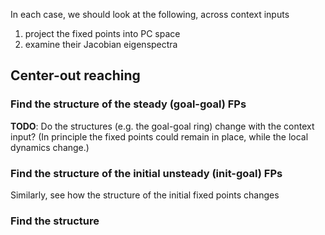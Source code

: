 

In each case, we should look at the following, across context inputs

1. project the fixed points into PC space
2. examine their Jacobian eigenspectra 

## Center-out reaching

### Find the structure of the steady (goal-goal) FPs

**TODO**: Do the structures (e.g. the goal-goal ring) change with the context input? (In principle the fixed points could remain in place, while the local dynamics change.)

### Find the structure of the initial unsteady (init-goal) FPs

Similarly, see how the structure of the initial fixed points changes

### Find the structure
